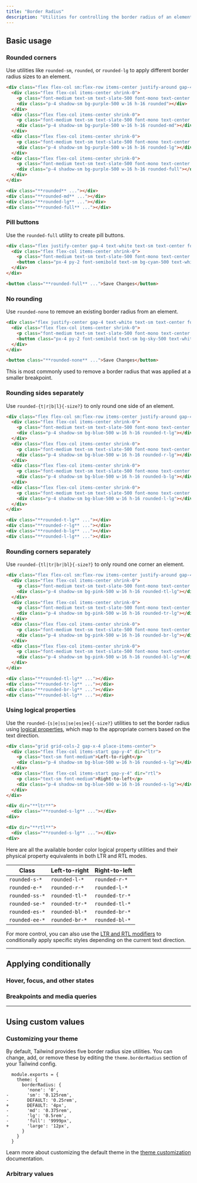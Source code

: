 ```yaml
---
title: "Border Radius"
description: "Utilities for controlling the border radius of an element."
---
```




## Basic usage

### Rounded corners

Use utilities like `rounded-sm`, `rounded`, or `rounded-lg` to apply different border radius sizes to an element.

```html {{ mode: 'example' }}
<div class="flex flex-col sm:flex-row items-center justify-around gap-4 text-white text-sm text-center font-bold leading-6">
  <div class="flex flex-col items-center shrink-0">
    <p class="font-medium text-sm text-slate-500 font-mono text-center mb-3 dark:text-slate-400">rounded</p>
    <div class="p-4 shadow-sm bg-purple-500 w-16 h-16 rounded"></div>
  </div>
  <div class="flex flex-col items-center shrink-0">
    <p class="font-medium text-sm text-slate-500 font-mono text-center mb-3 dark:text-slate-400">rounded-md</p>
    <div class="p-4 shadow-sm bg-purple-500 w-16 h-16 rounded-md"></div>
  </div>
  <div class="flex flex-col items-center shrink-0">
    <p class="font-medium text-sm text-slate-500 font-mono text-center mb-3 dark:text-slate-400">rounded-lg</p>
    <div class="p-4 shadow-sm bg-purple-500 w-16 h-16 rounded-lg"></div>
  </div>
  <div class="flex flex-col items-center shrink-0">
    <p class="font-medium text-sm text-slate-500 font-mono text-center mb-3 dark:text-slate-400">rounded-full</p>
    <div class="p-4 shadow-sm bg-purple-500 w-16 h-16 rounded-full"></div>
  </div>
</div>
```

```html
<div class="**rounded** ..."></div>
<div class="**rounded-md** ..."></div>
<div class="**rounded-lg** ..."></div>
<div class="**rounded-full** ..."></div>
```

### Pill buttons

Use the `rounded-full` utility to create pill buttons.

```html {{ mode: 'example' }}
<div class="flex justify-center gap-4 text-white text-sm text-center font-bold leading-6">
  <div class="flex flex-col items-center shrink-0">
    <p class="font-medium text-sm text-slate-500 font-mono text-center mb-3 dark:text-slate-400">rounded-full</p>
    <button class="px-4 py-2 font-semibold text-sm bg-cyan-500 text-white rounded-full shadow-sm">Save Changes</button>
  </div>
</div>
```

```html
<button class="**rounded-full** ...">Save Changes</button>
```

### No rounding

Use `rounded-none` to remove an existing border radius from an element.

```html {{ mode: 'example' }}
<div class="flex justify-center gap-4 text-white text-sm text-center font-bold leading-6">
  <div class="flex flex-col items-center shrink-0">
    <p class="font-medium text-sm text-slate-500 font-mono text-center mb-3 dark:text-slate-400">rounded-none</p>
    <button class="px-4 py-2 font-semibold text-sm bg-sky-500 text-white rounded-none shadow-sm">Save Changes</button>
  </div>
</div>
```

```html
<button class="**rounded-none** ...">Save Changes</button>
```

This is most commonly used to remove a border radius that was applied at a smaller breakpoint.

### Rounding sides separately

Use `rounded-{t|r|b|l}{-size?}` to only round one side of an element.

```html {{ mode: 'example' }}
<div class="flex flex-col sm:flex-row items-center justify-around gap-4 text-white text-sm text-center font-bold leading-6">
  <div class="flex flex-col items-center shrink-0">
    <p class="font-medium text-sm text-slate-500 font-mono text-center mb-3 dark:text-slate-400">rounded-t-lg</p>
    <div class="p-4 shadow-sm bg-blue-500 w-16 h-16 rounded-t-lg"></div>
  </div>
  <div class="flex flex-col items-center shrink-0">
    <p class="font-medium text-sm text-slate-500 font-mono text-center mb-3 dark:text-slate-400">rounded-r-lg</p>
    <div class="p-4 shadow-sm bg-blue-500 w-16 h-16 rounded-r-lg"></div>
  </div>
  <div class="flex flex-col items-center shrink-0">
    <p class="font-medium text-sm text-slate-500 font-mono text-center mb-3 dark:text-slate-400">rounded-b-lg</p>
    <div class="p-4 shadow-sm bg-blue-500 w-16 h-16 rounded-b-lg"></div>
  </div>
  <div class="flex flex-col items-center shrink-0">
    <p class="font-medium text-sm text-slate-500 font-mono text-center mb-3 dark:text-slate-400">rounded-l-lg</p>
    <div class="p-4 shadow-sm bg-blue-500 w-16 h-16 rounded-l-lg"></div>
  </div>
</div>
```

```html
<div class="**rounded-t-lg** ..."></div>
<div class="**rounded-r-lg** ..."></div>
<div class="**rounded-b-lg** ..."></div>
<div class="**rounded-l-lg** ..."></div>
```

### Rounding corners separately

Use `rounded-{tl|tr|br|bl}{-size?}` to only round one corner an element.

```html {{ mode: 'example' }}
<div class="flex flex-col sm:flex-row items-center justify-around gap-4 text-white text-sm text-center font-bold leading-6">
  <div class="flex flex-col items-center shrink-0">
    <p class="font-medium text-sm text-slate-500 font-mono text-center mb-3 dark:text-slate-400">rounded-tl-lg</p>
    <div class="p-4 shadow-sm bg-pink-500 w-16 h-16 rounded-tl-lg"></div>
  </div>
  <div class="flex flex-col items-center shrink-0">
    <p class="font-medium text-sm text-slate-500 font-mono text-center mb-3 dark:text-slate-400">rounded-tr-lg</p>
    <div class="p-4 shadow-sm bg-pink-500 w-16 h-16 rounded-tr-lg"></div>
  </div>
  <div class="flex flex-col items-center shrink-0">
    <p class="font-medium text-sm text-slate-500 font-mono text-center mb-3 dark:text-slate-400">rounded-br-lg</p>
    <div class="p-4 shadow-sm bg-pink-500 w-16 h-16 rounded-br-lg"></div>
  </div>
  <div class="flex flex-col items-center shrink-0">
    <p class="font-medium text-sm text-slate-500 font-mono text-center mb-3 dark:text-slate-400">rounded-bl-lg</p>
    <div class="p-4 shadow-sm bg-pink-500 w-16 h-16 rounded-bl-lg"></div>
  </div>
</div>
```

```html
<div class="**rounded-tl-lg** ..."></div>
<div class="**rounded-tr-lg** ..."></div>
<div class="**rounded-br-lg** ..."></div>
<div class="**rounded-bl-lg** ..."></div>
```

### <Heading ignore>Using logical properties</Heading>

Use the `rounded-{s|e|ss|se|es|ee}{-size?}` utilities to set the border radius using [logical properties](https://developer.mozilla.org/en-US/docs/Web/CSS/CSS_Logical_Properties/Basic_concepts), which map to the appropriate corners based on the text direction.

```html {{ mode: 'example' }}
<div class="grid grid-cols-2 gap-x-4 place-items-center">
  <div class="flex flex-col items-start gap-y-4" dir="ltr">
    <p class="text-sm font-medium">Left-to-right</p>
    <div class="p-4 shadow-sm bg-blue-500 w-16 h-16 rounded-s-lg"></div>
  </div>
  <div class="flex flex-col items-start gap-y-4" dir="rtl">
    <p class="text-sm font-medium">Right-to-left</p>
    <div class="p-4 shadow-sm bg-blue-500 w-16 h-16 rounded-s-lg"></div>
  </div>
</div>
```

```html
<div dir="**ltr**">
  <div class="**rounded-s-lg** ..."></div>
<div>

<div dir="**rtl**">
  <div class="**rounded-s-lg** ..."></div>
<div>
```

Here are all the available border color logical property utilities and their physical property equivalents in both LTR and RTL modes.

| Class | Left-to-right | Right-to-left |
| --- | --- | --- |
| `rounded-s-*` | `rounded-l-*` | `rounded-r-*` |
| `rounded-e-*` | `rounded-r-*` | `rounded-l-*` |
| `rounded-ss-*` | `rounded-tl-*` | `rounded-tr-*` |
| `rounded-se-*` | `rounded-tr-*` | `rounded-tl-*` |
| `rounded-es-*` | `rounded-bl-*` | `rounded-br-*` |
| `rounded-ee-*` | `rounded-br-*` | `rounded-bl-*` |

For more control, you can also use the [LTR and RTL modifiers](/docs/hover-focus-and-other-states#rtl-support) to conditionally apply specific styles depending on the current text direction.

---

## <Heading ignore>Applying conditionally</Heading>

### <Heading ignore>Hover, focus, and other states</Heading>

<HoverFocusAndOtherStates defaultClass="rounded" featuredClass="rounded-lg" />

### <Heading ignore>Breakpoints and media queries</Heading>

<BreakpointsAndMediaQueries defaultClass="rounded" featuredClass="rounded-lg" />

---

## Using custom values

### Customizing your theme

By default, Tailwind provides five border radius size utilities. You can change, add, or remove these by editing the `theme.borderRadius` section of your Tailwind config.

```diff-js {{ filename: 'tailwind.config.js' }}
  module.exports = {
    theme: {
      borderRadius: {
        'none': '0',
-       'sm': '0.125rem',
-       DEFAULT: '0.25rem',
+       DEFAULT: '4px',
-       'md': '0.375rem',
-       'lg': '0.5rem',
-       'full': '9999px',
+       'large': '12px',
      }
    }
  }
```

Learn more about customizing the default theme in the [theme customization](/docs/theme#customizing-the-default-theme) documentation.

### Arbitrary values

<ArbitraryValues property="border-radius" featuredClass="rounded-[12px]" />
